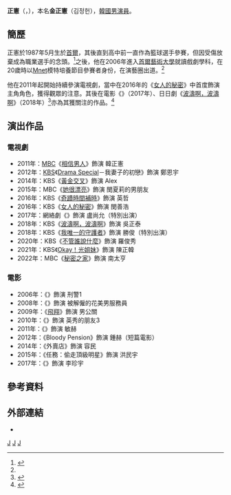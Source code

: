 {{藝人
|姓名 = 正憲
|類型 = 男演員
|圖片 = 
|圖片尺寸 = 
|圖片簡介 = 
|本名 = 金正憲（김정헌）
|外文名 = 정헌
|外文 = ko
|羅馬拼音 = Jung Heon
|英文名 =
|暱稱 =
|其他藝名 = 
|國籍 = {{KOR}}
|出生日期 = {{birth_date_and_age|1987|5|3}}
|出生地點 = {{KOR}}[[首爾特別市|首爾特別市]]
|宗教信仰 = 
|配偶 = 
|兒女 = 
|父母 =
|語言 = [[韓語|韓語]]
|職業 = [[演員|演員]]
|教育程度 = [[首爾藝術大學|首爾藝術大學]]演劇學科
|出道作 = 
|出道日期 = 2006年
|代表作 = 
|活躍年代 = 
|唱片公司 = 
|經紀公司 = Blue Dragon Entertainment
|相關團體 = 
|網站 = 
}}
'''正憲'''（{{lang-ko|정헌}}，{{bd|1987年|5月3日}}），本名'''金正憲'''（김정헌），[[韓國|韓國]][[男演員|男演員]]。

== 簡歷 ==
正憲於1987年5月生於[[首爾|首爾]]，其後直到高中前一直作為籃球選手參賽，但因受傷放棄成為職業選手的念頭。<ref name="IN">{{cite web |title=[여성조선] 조금은 다른 정헌|url=https://www.chosun.com/site/data/html_dir/2016/11/07/2016110700875.html|work=[[朝鮮日報|朝鮮日報]]|language=ko|date=2016-11-20}}</ref>之後，他在2006年進入[[首爾藝術大學|首爾藝術大學]]就讀戲劇學科，在20歲時以[[Mnet|Mnet]]模特培養節目參賽者身份，在演藝圈出道。<ref name="IN" />

他在2011年起開始持續參演電視劇，當中在2016年的《[[女人的秘密|女人的秘密]]》中首度飾演主角角色，獲得觀眾的注意。其後在電影《{{link-en|石雕宅邸殺人案|The Tooth and the Nail}}》（2017年）、日日劇《[[波濤啊，波濤啊|波濤啊，波濤啊]]》（2018年）<ref>{{cite web |title=정헌 “TV소설 파도야 파도야, 끝까지 지켜봐줘요”|url=https://www.mk.co.kr/news/entertain/view/2018/08/545276/|work=每日經濟|language=ko|date=2018-08-30}}</ref>亦為其獲關注的作品。<ref>{{cite web |title=배우 정헌 ‘누가 뭐래도’ 주연 발탁...스타트업 기업 CEO로 변신|url=https://www.topdaily.kr/news/articleView.html?idxno=75156|work=Top Daily|language=ko|date=2020-09-16}}</ref>

== 演出作品 ==
=== 電視劇 ===
*2011年：[[文化廣播公司|MBC]]《[[相信男人|相信男人]]》飾演 韓正憲
*2012年：[[韓國放送公社|KBS]]《[[KBS_Drama_Special|Drama Special]]－我妻子的初戀》飾演 鄭恩宇
*2014年：KBS《[[黃金交叉|黃金交叉]]》飾演 Alex
*2015年：MBC《[[她很漂亮_(韩国电视剧)|她很漂亮]]》飾演 閔夏莉的男朋友
*2016年：KBS《[[奇蹟時間補時|奇蹟時間補時]]》飾演 英哲
*2016年：KBS《[[女人的秘密|女人的秘密]]》飾演 閔善浩
*2017年：網絡劇《{{link-ko|意外的英雄|뜻밖의 히어로즈}}》飾演 盧尚允（特別出演）
*2018年：KBS《[[波濤啊，波濤啊|波濤啊，波濤啊]]》飾演 吳正泰
*2018年：KBS《[[我唯一的守護者|我唯一的守護者]]》飾演 勝俊（特別出演）
*2020年：KBS《[[不管誰說什麼|不管誰說什麼]]》飾演 羅俊秀
*2021年：KBS《[[Okay！光姐妹|Okay！光姐妹]]》飾演 陳正韓
*2022年：MBC《[[秘密之家|秘密之家]]》飾演 南太亨

=== 電影 ===
*2006年：《{{link-en|阿娘|Arang (film)}}》飾演 刑警1
*2008年：《{{link-en|Antique (電影)|Antique (film)|Antique}}》飾演 被解僱的花美男服務員
*2009年：《[[飛翔_(韓國電影)|飛翔]]》飾演 男公關
*2010年：《{{link-en|再靠近一點|Come, Closer}}》飾演 英秀的朋友3
*2011年：《{{link-ko|媽媽 (2011年電影)|마마 (2011년 영화)|媽媽}}》飾演 敏赫
*2012年：《Bloody Pension》飾演 鍾赫（短篇電影）
*2014年：《外賣店》飾演 容民
*2015年：《任務：偷走頂級明星》飾演 洪民宇
*2017年：《{{link-en|石雕宅邸殺人案|The Tooth and the Nail}}》飾演 李珍宇

== 參考資料 ==
{{reflist}}

== 外部連結 ==
* {{instagram|1.8.6.heon}}{{ko}}

[[Category:韓國電視演員|J]]
[[Category:韓國電影演員|J]]
[[Category:韓國男演員|J]]